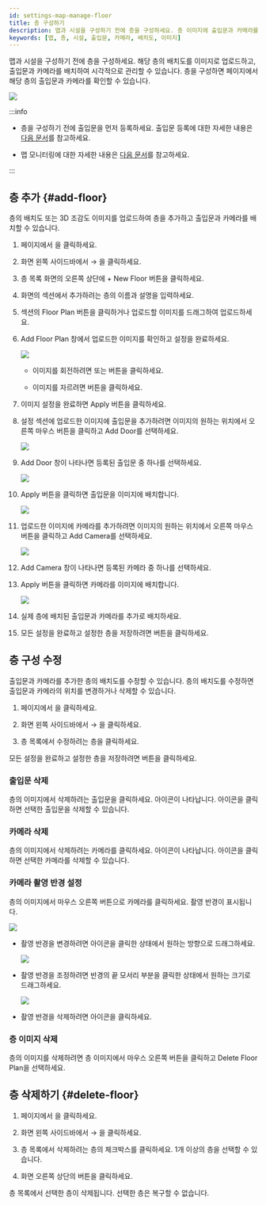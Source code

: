 ```yaml
---
id: settings-map-manage-floor
title: 층 구성하기
description: 맵과 시설을 구성하기 전에 층을 구성하세요. 층 이미지에 출입문과 카메라를 배치해 시각적으로 확인할 수 있습니다.
keywords: [맵, 층, 시설, 출입문, 카메라, 배치도, 이미지]
---
```


맵과 시설을 구성하기 전에 층을 구성하세요. 해당 층의 배치도를 이미지로 업로드하고, 출입문과 카메라를 배치하여 시각적으로 관리할 수 있습니다. 층을 구성하면 <Cmd sid='shell.header.arena' /> 페이지에서 해당 층의 출입문과 카메라를 확인할 수 있습니다.

<Image src='/img/biostarx-settings-map-add-floor-example.png' alone caption />

:::info

* 층을 구성하기 전에 출입문을 먼저 등록하세요. 출입문 등록에 대한 자세한 내용은 [다음 문서](settings-door-add)를 참고하세요.

* 맵 모니터링에 대한 자세한 내용은 [다음 문서](monitoring-map)를 참고하세요.

:::

## 층 추가 {#add-floor}

층의 배치도 또는 3D 조감도 이미지를 업로드하여 층을 추가하고 출입문과 카메라를 배치할 수 있습니다.

1. <Cmd sid='shell.header.launcher' /> 페이지에서 <Cmd sid='shell.header.setting' />을 클릭하세요.

1. 화면 왼쪽 사이드바에서 <Cmd sid='setting.menu.map.root' /> → <Cmd sid='setting.menu.map.floor' />을 클릭하세요.

1. 층 목록 화면의 오른쪽 상단에 <Cmd>+ New Floor</Cmd> 버튼을 클릭하세요.

1. <Cmd sid='setting.floor.page.title' product='2' /> 화면의 <Cmd sid='setting.floor.information.section.title' /> 섹션에서 추가하려는 층의 이름과 설명을 입력하세요.

1. <Cmd sid='setting.floor.configuration.section.title' /> 섹션의 <Cmd>Floor Plan</Cmd> 버튼을 클릭하거나 업로드할 이미지를 드래그하여 업로드하세요.

1. <Cmd>Add Floor Plan</Cmd> 창에서 업로드한 이미지를 확인하고 설정을 완료하세요.

    <Image src='/img/biostarx-settings-map-add-floor-01.png' alone />

    * 이미지를 회전하려면 <IcLrot /> 또는 <IcRrot /> 버튼을 클릭하세요.

    * 이미지를 자르려면 <IcCrop /> 버튼을 클릭하세요.

1. 이미지 설정을 완료하면 <Cmd>Apply</Cmd> 버튼을 클릭하세요.

1. 설정 섹션에 업로드한 이미지에 출입문을 추가하려면 이미지의 원하는 위치에서 오른쪽 마우스 버튼을 클릭하고 <Cmd>Add Door</Cmd>를 선택하세요.

    <Image src='/img/biostarx-settings-map-add-floor-02.png' alone />

1. <Cmd>Add Door</Cmd> 창이 나타나면 등록된 출입문 중 하나를 선택하세요.

    <Image src='/img/biostarx-settings-map-add-floor-03.png' alone />

1. <Cmd>Apply</Cmd> 버튼을 클릭하면 출입문을 이미지에 배치합니다.

    <Image src='/img/biostarx-settings-map-add-floor-04.png' alone />

1. 업로드한 이미지에 카메라를 추가하려면 이미지의 원하는 위치에서 오른쪽 마우스 버튼을 클릭하고 <Cmd>Add Camera</Cmd>를 선택하세요.

    <Image src='/img/biostarx-settings-map-add-floor-05.png' alone />

1. <Cmd>Add Camera</Cmd> 창이 나타나면 등록된 카메라 중 하나를 선택하세요.

1. <Cmd>Apply</Cmd> 버튼을 클릭하면 카메라를 이미지에 배치합니다.

    <Image src='/img/biostarx-settings-map-add-floor-06.png' alone />

1. 실제 층에 배치된 출입문과 카메라를 추가로 배치하세요.

1. 모든 설정을 완료하고 설정한 층을 저장하려면 <Cmd sid='common.apply' /> 버튼을 클릭하세요.


## 층 구성 수정

출입문과 카메라를 추가한 층의 배치도를 수정할 수 있습니다. 층의 배치도를 수정하면 출입문과 카메라의 위치를 변경하거나 삭제할 수 있습니다.

1. <Cmd sid='shell.header.launcher' /> 페이지에서 <Cmd sid='shell.header.setting' />을 클릭하세요.

1. 화면 왼쪽 사이드바에서 <Cmd sid='setting.menu.map.root' /> → <Cmd sid='setting.menu.map.floor' />을 클릭하세요.

1. 층 목록에서 수정하려는 층을 클릭하세요.

모든 설정을 완료하고 설정한 층을 저장하려면 <Cmd sid='common.apply' /> 버튼을 클릭하세요.


### 출입문 삭제

층의 이미지에서 삭제하려는 출입문을 클릭하세요. <IcFremove /> 아이콘이 나타납니다. 아이콘을 클릭하면 선택한 출입문을 삭제할 수 있습니다.

### 카메라 삭제

층의 이미지에서 삭제하려는 카메라를 클릭하세요. <IcFremove /> 아이콘이 나타납니다. 아이콘을 클릭하면 선택한 카메라를 삭제할 수 있습니다.

### 카메라 촬영 반경 설정

층의 이미지에서 마우스 오른쪽 버튼으로 카메라를 클릭하세요. 촬영 반경이 표시됩니다.

<Image src='/img/biostarx-settings-map-floor-camera-setting-01.png' alone />

* 촬영 반경을 변경하려면 <IcCamrot /> 아이콘을 클릭한 상태에서 원하는 방향으로 드래그하세요.

  <Image src='/img/biostarx-settings-floor-camera-rotation.gif' alone />

* 촬영 반경을 조정하려면 반경의 끝 모서리 부분을 클릭한 상태에서 원하는 크기로 드래그하세요.

  <Image src='/img/biostarx-settings-floor-camera-adjust.gif' alone />

* 촬영 반경을 삭제하려면 <IcFremove /> 아이콘을 클릭하세요.


### 층 이미지 삭제

층의 이미지를 삭제하려면 층 이미지에서 마우스 오른쪽 버튼을 클릭하고 <Cmd>Delete Floor Plan</Cmd>을 선택하세요.


## 층 삭제하기 {#delete-floor}

1. <Cmd sid='shell.header.launcher' /> 페이지에서 <Cmd sid='shell.header.setting' />을 클릭하세요.

1. 화면 왼쪽 사이드바에서 <Cmd sid='setting.menu.map.root' /> → <Cmd sid='setting.menu.map.floor' />을 클릭하세요.

1. 층 목록에서 삭제하려는 층의 체크박스를 클릭하세요. 1개 이상의 층을 선택할 수 있습니다.

1. 화면 오른쪽 상단의 <Cmd sid='common.delete' /> 버튼을 클릭하세요.

층 목록에서 선택한 층이 삭제됩니다. 선택한 층은 복구할 수 없습니다.